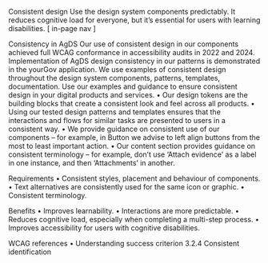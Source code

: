 Consistent design 
Use the design system components predictably. It reduces cognitive load for everyone, but it’s essential for users with learning disabilities.
[ in-page nav ]

Consistency in AgDS
Our use of consistent design in our components achieved full WCAG conformance in accessibility audits in 2022 and 2024. Implementation of AgDS design consistency in our patterns is demonstrated in the yourGov application.
We use examples of consistent design throughout the design system components, patterns, templates, documentation. Use our examples and guidance to ensure consistent design in your digital products and services.
•	Our design tokens are the building blocks that create a consistent look and feel across all products.
•	Using our tested design patterns and templates ensures that the interactions and flows for similar tasks are presented to users in a consistent way.
•	We provide guidance on consistent use of our components – for example, in Button we advise to left align buttons from the most to least important action.
•	Our content section provides guidance on consistent terminology – for example, don’t use ‘Attach evidence’ as a label in one instance, and then ‘Attachments’ in another.

Requirements 
•	Consistent styles, placement and behaviour of components.
•	Text alternatives are consistently used for the same icon or graphic.
•	Consistent terminology.

Benefits
•	Improves learnability.
•	Interactions are more predictable.
•	Reduces cognitive load, especially when completing a multi-step process.
•	Improves accessibility for users with cognitive disabilities.

WCAG references
•	Understanding success criterion 3.2.4 Consistent identification

